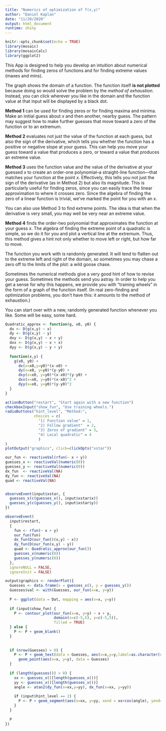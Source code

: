 ```yaml
---
title: "Numerics of optimization of f(x,y)"
author: "Daniel Kaplan"
date: "11/20/2020"
output: html_document
runtime: shiny
---
```


```r
knitr::opts_chunk$set(echo = TRUE)
library(mosaic)
library(mosaicCalc)
library(ggplot2)
```

This App is designed to help you develop an intuition about numerical methods for finding zeros of functions and for finding extreme values (maxes and mins).

The graph shows the domain of a function. The function itself **is not plotted** because doing so would solve the problem by the *method of exhaustion*. Instead, you can click wherever you like in the domain and the function value at that input will be displayed by a black dot.

**Method 1** can be used for finding zeros or for finding maxima and minima. Make an initial guess about $x$ and then another, nearby guess. The pattern may suggest how to make further guesses that move toward a zero of the function or to an extremum.

**Method 2** evaluates not just the value of the function at each guess, but also the sign of the derivative, which tells you whether the function has a positive or negative slope at your guess. This can help you move your guess toward a value that produces a zero, or toward a value that produces an extreme value.

**Method 3** uses the function value and the value of the derivative at your guessed $x$ to create an order-one polynomial--a straight-line function---that matches your function at the point $x$. Effectively, this tells you not just the sign of the derivative (as in Method 2) but also its magnitude. This is particularly useful for finding zeros, since you can easily trace the linear approximation to where it crosses zero. Since the algebra of finding the zero of a linear function is trivial, we've marked the point for you with an x.

You can also use Method 3 to find extreme points. The idea is that when the derivative is very small, you may well be very near an extreme value.

**Method 4** finds the order-two polynomial that approximates the function at your guess $x$. The algebra of finding the extreme point of a quadratic is simple, so we do it for you and plot a vertical line at the extremum. Thus, this method gives a hint not only whether to move left or right, but how far to move.

The function you work with is randomly generated. It will tend to flatten out to the extreme left and right of the domain, so sometimes you may chase a zero off to the limits of the plot: a wild goose chase. 

Sometimes the numerical methods give a very good hint of how to revise your guess. Sometimes the methods send you astray. In order to help you get a sense for why this happens, we provide you with "training wheels" in the form of a graph of the function itself. (In real zero-finding and optimization problems, you don't have this: it amounts to the method of exhaustion.)

You can start over with a new, randomly generated function whenever you like. Some will be easy, some hard. 

```r
Quadratic_approx <- function(g, x0, y0) {
  dx <- D(g(x,y) ~ x)
  dy <- D(g(x,y) ~ y)
  dxy <- D(g(x,y) ~ x + y)
  dxx <- D(g(x,y) ~ x + x)
  dyy <- D(g(x,y) ~ y + y)
  
  function(x,y) {
    g(x0, y0) + 
      dx(x=x0,y=y0)*(x-x0) + 
      dy(x=x0, y=y0)*(y-y0) +
      dxy(x=x0, y=y0)*(x-x0)*(y-y0) +
      dxx(x=x0, y=y0)*(x-x0)^2 +
      dyy(x=x0, y=y0)*(y-y0)^2
  }
}
```



```r

actionButton("restart", "Start again with a new function")
checkboxInput("show_fun", "Use training wheels.")
radioButtons("hint_level", "Method:",
             choices = c(
               "1) Function value" = 1,
               "2) Follow gradient"  = 2,
               "3) Zeros of gradient" = 3,
               "4) Local quadratic" = 4
               )
)
plotOutput("graphics", click=clickOpts("xstar"))
```

```r
our_fun <- reactiveVal(rfun(~ x + y))
guesses_x <- reactiveVal(numeric(0))
guesses_y <- reactiveVal(numeric(0))
dx_fun  <- reactiveVal(NA)
dy_fun <- reactiveVal(NA)
quad <- reactiveVal(NA)


observeEvent(input$xstar, {
  guesses_x(c(guesses_x(), input$xstar$x))
  guesses_y(c(guesses_y(), input$xstar$y))
})

observeEvent(
  input$restart, 
  {
    fun <- rfun(~ x + y)
    our_fun(fun)
    dx_fun(D(our_fun()(x,y) ~ x))
    dy_fun(D(our_fun(x,y) ~ y))
    quad <- Quadratic_approx(our_fun())
    guesses_x(numeric(0))
    guesses_y(numeric(0))
  }, 
  ignoreNULL = FALSE,
  ignoreInit = FALSE)

output$graphics <- renderPlot({
  Guesses <- data.frame(x = guesses_x(), y = guesses_y())
  Guesses$val <- with(Guesses, our_fun(x=x, y=y))
  
  P <- ggplot(data = Dat, mapping = aes(x=x, y=y))
  
  if (input$show_fun) {
    P <- contour_plot(our_fun(x=x, y=y) ~ x + y,
                      domain(x=c(-5,5), y=c(-5,5)),
                      filled = TRUE)
  } else {
    P <- P + geom_blank()
  }
  
  
  if (nrow(Guesses) > 0) {
    P <- P + geom_text(data = Guesses, aes(x=x,y=y,label=as.character(round(z,2)))) +
      geom_point(aes(x=x, y=y), data = Guesses)
  }
  
  if (length(guesses()) > 0) {
    xx <- guesses_x()[length(guesses_x())]
    yy <- guesses_x()[length(guesses_x())]
    angle <- atan2(dy_fun(x=xx,y=yy), dx_fun(x=xx, y=yy))
    
    if (input$hint_level == 2) {
      P <- P + geom_segment(aes(x=xx, y=yy, xend = xx+cos(angle), yend=yy+sin(angle)), arrow = arrow())
    }
  }
  
  P 
})


```

<!--

One of the most common problems in mathematics relates to finding inputs for which a function's output goes to zero. Here are two situations in which this zero-finding problem arise:

1. Inverting a function. We have a function $f(x)$ for which we know how to apply the function to an input in order to get an output. But sometimes you know the output, say $B = f(x^\star)$ and you want to find an input $x^\star$ which will generate the known output. This inversion problem can be translated to a zero-finding problem. Just define a new function $g(x)$ and find the zeros of that function. The function $g(x)$ is simple:
$$g(x) \equiv f(x) - B$$

2. Finding the argmax and max of a function $h(x)$. Here a powerful solution technique is to find the derivative $\partial_x h(x)$. The location of the input $x^\star$  that generates the maximum output, can be calculated by finding zeros of $\partial_x h(x)$. 

-->
